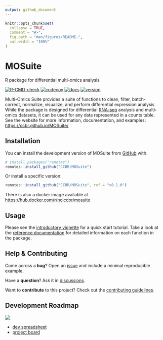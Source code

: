 ```yaml
---
output: github_document
---
```


<!-- README.md is generated from README.Rmd. Please edit that file -->

```r
knitr::opts_chunk$set(
  collapse = TRUE,
  comment = "#>",
  fig.path = "man/figures/README-",
  out.width = "100%"
)
```

# MOSuite

R package for differential multi-omics analysis

<!-- badges: start -->
[![R-CMD-check](https://github.com/CCBR/MOSuite/actions/workflows/R-CMD-check.yaml/badge.svg)](https://github.com/CCBR/MOSuite/actions/workflows/R-CMD-check.yaml)
[![codecov](https://codecov.io/gh/CCBR/MOSuite/graph/badge.svg?token=730OAPA4NU)](https://codecov.io/gh/CCBR/MOSuite)
[![docs](https://img.shields.io/badge/-docs-blue?logo=readthedocs)](https://ccbr.github.io/MOSuite/)
[![version](https://img.shields.io/github/v/release/ccbr/mosuite?color=blue)](https://github.com/CCBR/MOSuite/releases/latest)

<!--
[![docker](https://img.shields.io/docker/v/nciccbr/mosuite?logo=docker&label=docker&color=blue
)](https://hub.docker.com/r/nciccbr/mosuite)
-->

<!-- badges: end -->

Multi-Omics Suite provides a suite of functions to clean, filter, batch-correct,
normalize, visualize, and perform differential expression analysis. While the
package is designed for differential [RNA-seq](https://github.com/CCBR/RENEE)
analysis and multi-omics datasets, it can be used for any data represented in a
counts table. See the website for more information, documentation, and examples:
<https://ccbr.github.io/MOSuite/>

## Installation

You can install the development version of MOSuite from [GitHub](https://github.com/CCBR/MOSuite) with:

```r
# install.packages("remotes")
remotes::install_github("CCBR/MOSuite")
```

Or install a specific version:

```r
remotes::install_github("CCBR/MOSuite", ref = "v0.1.0")
```

There is also a docker image available at <https://hub.docker.com/r/nciccbr/mosuite>

## Usage

Please see the [introductory vignette](https://ccbr.github.io/MOSuite/articles/intro.html)
for a quick start tutorial.
Take a look at the [reference documentation](https://ccbr.github.io/MOSuite/reference/index.html)
for detailed information on each function in the package.

## Help & Contributing

Come across a **bug**? Open an [issue](https://github.com/CCBR/MOSuite/issues) and include a minimal reproducible example.

Have a **question**? Ask it in [discussions](https://github.com/CCBR/MOSuite/discussions).

Want to **contribute** to this project? Check out the [contributing guidelines](.github/CONTRIBUTING.md).

## Development Roadmap

![](./man/figures/development-plan.png)

- [dev spreadsheet](https://nih-my.sharepoint.com/:x:/g/personal/homanpj_nih_gov/ETvHXgnwxExEpcP57Jj9_EwBHBvZBqNuZ_c3eu51w-SlnA?e=PcXKU8)
- [project board](https://github.com/orgs/CCBR/projects/32)
